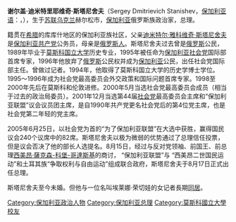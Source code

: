 {{Infobox Prime Minister
| name         = 谢尔盖·迪米特里耶维奇·斯塔尼舍夫<br />{{lang|bg|Сергей Дмитриевич Станишев}}
| image        = sergei_stanishev.jpg
| order        = [[保加利亞總理|保加利亞總理]]
| president    = [[格奧爾基·珀爾瓦諾夫|格奧爾基·珀爾瓦諾夫]] 
| deputy       = Emel Etem Toshkova<br />伊瓦伊洛·卡爾芬<br />梅格萊納·普魯格謝娃<br />丹尼爾·華切夫
| term_start   = 2005年8月17日
| term_end     = 2009年7月27日
| predecessor  = [[西美昂·薩克森-科堡-哥達斯基|西美昂二世 (保加利亞)]]
| successor    = [[博伊科·鲍里索夫|博伊科·鲍里索夫]]
|order1          = [[欧洲社会党|欧洲社会党]]主席
|term_start1      = 2011年11月24日
|term_end1       = 
|predecessor1    =[[波尔·尼鲁普·拉斯穆森|波尔·尼鲁普·拉斯穆森]]
| birth_date   = {{birth date and age|1966|05|05|df=y}}
| birth_place  = {{flag|Soviet Union}}[[乌克兰苏维埃社会主义共和国|烏克蘭]][[赫爾松|赫爾松]]
| nationality  = {{flag|Bulgaria}}
| death_date   = 
| death_place  = 
| party        = [[保加利亞社會黨|保加利亞社會黨]]
| otherparty  =  [[保加利亞共產黨|保加利亞共產黨]]
}}
'''谢尔盖·迪米特里耶维奇·斯塔尼舍夫'''（Sergey Dmitrievich Stanishev，[[保加利亚语|保加利亚语]]：{{lang|bg|Сергей Дмитриевич Станишев}}，{{bd|1966年|5月5日|||}}），生于[[苏联|苏联]][[乌克兰|乌克兰]]赫尔松市，[[保加利亚|保加利亚]]俄罗斯族政治家，总理。

籍贯在[[希腊|希腊]]的库库什地区的保加利亚族社区，父亲[[迪米特尔·斯塔尼舍夫|迪米特尔·雅科维奇·斯塔尼舍夫]]是[[保加利亚共产党|保加利亚共产党]]公务员，母亲是[[俄罗斯人|俄罗斯人]]。斯塔尼舍夫过去曾是[[俄罗斯|俄罗斯]]公民，1989年毕业于[[莫斯科国立大学|莫斯科国立大学]]历史专业，1995年被任命为[[保加利亚社会党|保加利亚社会党]]国际部首席专家，1996年他放弃了[[俄罗斯|俄罗斯]]公民权并成为[[保加利亚|保加利亚]]公民，出任社会党国际部主任。曾做过记者。1994年，他取得了莫斯科国立大学的历史学博士学位。1995～1996年成为社会党最高委员会外交政策和国际问题首席专家。1998至2000年先后在莫斯科和伦敦进修。2000年5月当选社会党最高委员会成员（相当于过去的政治局委员）。2001年12月当选第44届[[保加利亚社会党|社会党]]最高委员会主席和“保加利亚联盟”议会议员团主席，是自1990年共产党更名社会党后的第4位党主席，也是社会党第二年轻的党主席。

2005年6月25日，以社会党为首的“为了保加利亚联盟”在大选中获胜，赢得国民议会240个议席中的82席。斯塔尼舍夫以极为微弱的优势通过了总理信任投票，但是议会否决了他的部长人选提名。8月15日，经过与反对党领袖、前国王、前总理[[西美昂·薩克森-科堡-哥達斯基|西美昂·薩克森-科堡-哥達斯基]]的商讨， “保加利亚联盟”与 “西美昂二世国民运动”和土耳其族“争取权利与自由运动”组成联合政府，斯塔尼舍夫于8月17日正式出任总理。

斯塔尼舍夫至今未婚。但他与一位名叫埃莱娜·荣切娃的女记者長期[[同居|同居]]。

{{start box}}
{{s-off}}
{{s-bef|before=[[西美昂·薩克森-科堡-哥達斯基|西美昂·薩克森-科堡-哥達斯基]]}}
{{s-ttl|title=[[保加利亞總理列表|保加利亞總理]]|years=2005年8月17日－2009年7月27日}}
{{s-aft|after=[[博伊科·鲍里索夫|博伊科·鲍里索夫]]}}
{{s-end}}

{{Authority control}}
{{DEFAULTSORT:S斯}}


[[Category:保加利亚政治人物|Category:保加利亚政治人物]]
[[Category:保加利亚总理|Category:保加利亚总理]]
[[Category:莫斯科國立大學校友|Category:莫斯科國立大學校友]]